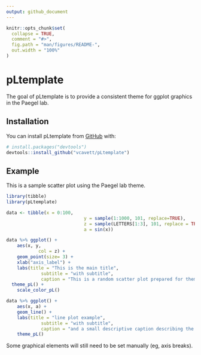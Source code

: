 ```yaml
---
output: github_document
---
```


```r

knitr::opts_chunk$set(
  collapse = TRUE,
  comment = "#>",
  fig.path = "man/figures/README-",
  out.width = "100%"
)
```

# pLtemplate

<!-- badges: start -->
<!-- badges: end -->

The goal of pLtemplate is to provide a consistent theme for ggplot graphics in the Paegel lab.

## Installation

You can install pLtemplate from [GitHub](https://github.com/) with:

``` r
# install.packages("devtools")
devtools::install_github("vcavett/pLtemplate")
```
## Example

This is a sample scatter plot using the Paegel lab theme.

```r
library(tibble)
library(pLtemplate)

data <- tibble(x = 0:100,
							 y = sample(1:1000, 101, replace=TRUE),
							 z = sample(LETTERS[1:3], 101, replace = TRUE),
							 a = sin(x))

data %>% ggplot() +
	aes(x, y,
			col = z) +
	geom_point(size= 3) +
	xlab("axis_label") +
	labs(title = "This is the main title",
			 subtitle = "with subtitle",
			 caption = "This is a random scatter plot prepared for theme demonstration.") +
  theme_pL() +
	scale_color_pL()

data %>% ggplot() +
	aes(x, a) +
	geom_line() +
	labs(title = "line plot example",
			 subtitle = "with subtitle",
			 caption = "and a small descriptive caption describing the data") +
	theme_pL()

```

Some graphical elements will still need to be set manually (eg, axis breaks).
